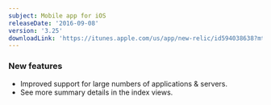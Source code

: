```yaml
---
subject: Mobile app for iOS
releaseDate: '2016-09-08'
version: '3.25'
downloadLink: 'https://itunes.apple.com/us/app/new-relic/id594038638?mt=8'
---
```


### New features

* Improved support for large numbers of applications & servers.
* See more summary details in the index views.
